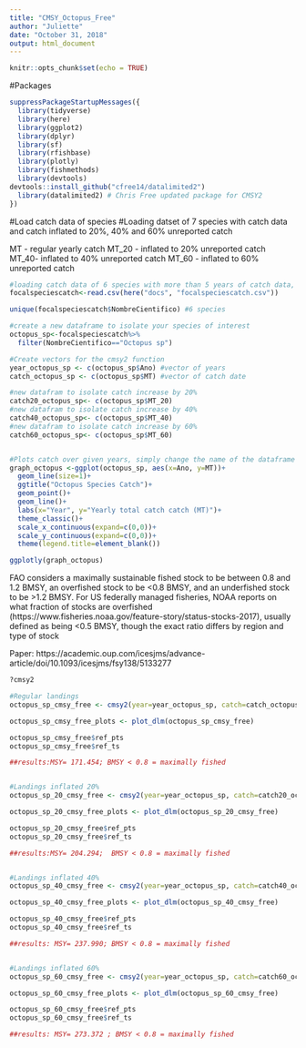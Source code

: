 ```yaml
---
title: "CMSY_Octopus_Free"
author: "Juliette"
date: "October 31, 2018"
output: html_document
---
```


```r
knitr::opts_chunk$set(echo = TRUE)
```

#Packages 

```r
suppressPackageStartupMessages({
  library(tidyverse)
  library(here)
  library(ggplot2)
  library(dplyr)
  library(sf)
  library(rfishbase)
  library(plotly)
  library(fishmethods)
  library(devtools)
devtools::install_github("cfree14/datalimited2") 
  library(datalimited2) # Chris Free updated package for CMSY2
})


```


#Load catch data of species
#Loading datset of 7 species with catch data and catch inflated to 20%, 40% and 60% unreported catch 

MT - regular yearly catch 
MT_20 - inflated to 20% unreported catch
MT_40- inflated to 40% unreported catch
MT_60 - inflated to 60% unreported catch
```r
#loading catch data of 6 species with more than 5 years of catch data, detailed code for this dataset is in the "landing sites.rmd" in docs 
focalspeciescatch<-read.csv(here("docs", "focalspeciescatch.csv"))

unique(focalspeciescatch$NombreCientifico) #6 species 

#create a new dataframe to isolate your species of interest 
octopus_sp<-focalspeciescatch%>%
  filter(NombreCientifico=="Octopus sp")

#Create vectors for the cmsy2 function
year_octopus_sp <- c(octopus_sp$Ano) #vector of years
catch_octopus_sp <- c(octopus_sp$MT) #vector of catch date 

#new datafram to isolate catch increase by 20%
catch20_octopus_sp<- c(octopus_sp$MT_20)
#new datafram to isolate catch increase by 40%
catch40_octopus_sp<- c(octopus_sp$MT_40)
#new datafram to isolate catch increase by 60%
catch60_octopus_sp<- c(octopus_sp$MT_60)



```


```r
#Plots catch over given years, simply change the name of the dataframe ie "Octopus"
graph_octopus <-ggplot(octopus_sp, aes(x=Ano, y=MT))+
  geom_line(size=1)+
  ggtitle("Octopus Species Catch")+
  geom_point()+
  geom_line()+
  labs(x="Year", y="Yearly total catch catch (MT)")+
  theme_classic()+
  scale_x_continuous(expand=c(0,0))+
  scale_y_continuous(expand=c(0,0))+
  theme(legend.title=element_blank())

ggplotly(graph_octopus)


```



FAO considers a maximally sustainable fished stock to be between 0.8 and 1.2 BMSY, an overfished stock to be <0.8 BMSY, and an underfished stock to be >1.2 BMSY. For US federally managed fisheries, NOAA reports on what fraction of stocks are overfished (https://www.fisheries.noaa.gov/feature-story/status-stocks-2017), usually defined as being <0.5 BMSY, though the exact ratio differs by region and type of stock

Paper: https://academic.oup.com/icesjms/advance-article/doi/10.1093/icesjms/fsy138/5133277

```r

?cmsy2

#Regular landings 
octopus_sp_cmsy_free <- cmsy2(year=year_octopus_sp, catch=catch_octopus_sp, resilience = "Medium")

octopus_sp_cmsy_free_plots <- plot_dlm(octopus_sp_cmsy_free)

octopus_sp_cmsy_free$ref_pts
octopus_sp_cmsy_free$ref_ts

##results:MSY= 171.454; BMSY < 0.8 = maximally fished


#Landings inflated 20%
octopus_sp_20_cmsy_free <- cmsy2(year=year_octopus_sp, catch=catch20_octopus_sp, resilience = "Medium")

octopus_sp_20_cmsy_free_plots <- plot_dlm(octopus_sp_20_cmsy_free)

octopus_sp_20_cmsy_free$ref_pts
octopus_sp_20_cmsy_free$ref_ts

##results:MSY= 204.294;  BMSY < 0.8 = maximally fished


#Landings inflated 40%
octopus_sp_40_cmsy_free <- cmsy2(year=year_octopus_sp, catch=catch40_octopus_sp, resilience = "Medium")

octopus_sp_40_cmsy_free_plots <- plot_dlm(octopus_sp_40_cmsy_free)

octopus_sp_40_cmsy_free$ref_pts
octopus_sp_40_cmsy_free$ref_ts

##results: MSY= 237.990; BMSY < 0.8 = maximally fished


#Landings inflated 60%
octopus_sp_60_cmsy_free <- cmsy2(year=year_octopus_sp, catch=catch60_octopus_sp, resilience = "Medium")

octopus_sp_60_cmsy_free_plots <- plot_dlm(octopus_sp_60_cmsy_free)

octopus_sp_60_cmsy_free$ref_pts
octopus_sp_60_cmsy_free$ref_ts

##results: MSY= 273.372	; BMSY < 0.8 = maximally fished

```












